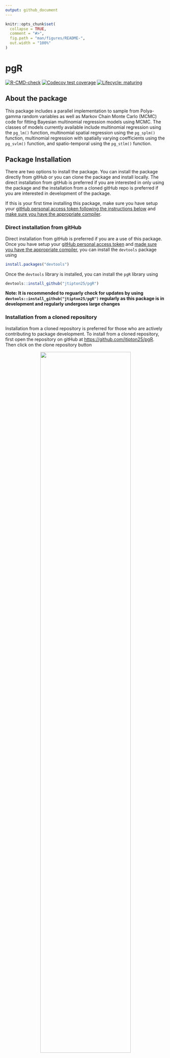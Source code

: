 ```yaml
---
output: github_document
---
```


<!-- README.md is generated from README.Rmd. Please edit that file -->

```r
knitr::opts_chunk$set(
  collapse = TRUE,
  comment = "#>",
  fig.path = "man/figures/README-",
  out.width = "100%"
)
```

# pgR

<!-- badges: start -->
[![R-CMD-check](https://github.com/jtipton25/pgR/workflows/R-CMD-check/badge.svg)](https://github.com/jtipton25/pgR/actions)
[![Codecov test coverage](https://codecov.io/gh/jtipton25/pgR/branch/master/graph/badge.svg)](https://codecov.io/gh/jtipton25/pgR?branch=master)
[![Lifecycle: maturing](https://img.shields.io/badge/lifecycle-maturing-blue.svg)](https://www.tidyverse.org/lifecycle/#maturing)
<!-- badges: end -->

## About the package

This package includes a parallel implementation to sample from Polya-gamma random variables as well as Markov Chain Monte Carlo (MCMC) code for fitting Bayesian multinomial regression models using MCMC. The classes of models currently available include multinomial regression using the `pg_lm()` function, multinomial spatial regression using the `pg_splm()` function, multinomial regression with spatially varying coefficients using the `pg_svlm()` function, and spatio-temporal using the `pg_stlm()` function.

## Package Installation
There are two options to install the package. You can install the package directly from gitHub or you can clone the package and install locally. The direct installation from gitHub is preferred if you are interested in only using the package and the installation from a cloned gitHub repo is preferred if you are interested in development of the package. 

If this is your first time installing this package, make sure you have setup your [gitHub personal access token following the instructions below](#setup-github-personal-access-token) and [make sure you have the appropriate compiler](#make-sure-you-have-the-appropriate-compiler).



### Direct installation from gitHub

Direct installation from gitHub is preferred if you are a use of this package. Once you have setup your [gitHub personal access token](#setup-github-personal-access-token) and [made sure you have the appropriate compiler](#make-sure-you-have-the-appropriate-compiler), you can install the `devtools` package using 

```r
install.packages("devtools")
```

Once the `devtools` library is installed, you can install the `pgR` library using

```r
devtools::install_github("jtipton25/pgR")
```
**Note: It is recommended to reguarly check for updates by using `devtools::install_github("jtipton25/pgR")` regularly as this package is in development and regularly undergoes large changes**

### Installation from a cloned repository

Installation from a cloned repository is preferred for those who are actively contributing to package development. To install from a cloned repository, first open the repository on gitHub at [https://github.com/jtipton25/pgR](https://github.com/jtipton25/pgR). Then click on the clone repository button

<p align="center">
<img src="man/figures/github-clone.png" width="75%">
</p>

and clone copy the output to the clipboard. Then open up a terminal window and type 

```
git clone git@github.com:jtipton25/pgR.git
```

<p align="center">
<img src="man/figures/terminal-clone.png" width="50%">
</p>


Once the gitHub repo has finished downloading, open the project in RStudio by finding and selecting the `pgR.Rproj` file 

<p align="center">
<img src="man/figures/open-project-1.png" width="33%">
<img src="man/figures/open-project-2.png" width="33%">
<img src="man/figures/open-project-3.png" width="33%">
</p>


Once the project file has been opened, you can use the build tab to "Install and Restart" or "More -> Clean and Rebuild" to install the package. If you add or modify `R` code, you can reinstall the updated package using "Install and Restart". If you add or modify `c++` code using `Rcpp`, use the "More -> Clean and Rebuild" option in the build tab to recompile the `c++` code.

<p align="center">
<img src="man/figures/install-and-restart.png" width="49%">
<img src="man/figures/clean-and-rebuild.png" width="49%">
</p>

or you can clone the project and install it locally using RStudio. 



### Setup gitHub Personal Access Token

For either installation method, you will need a personal access token (PAT) -- see [here](https://happygitwithr.com/github-pat.html) for how to set this up as this is what I based the following on. It's pretty simple, first, make sure the `usethis` library is installed using

```r
install.packages("usethis")
```
and then use 

```r
usethis::browse_github_pat()
``` 
to open a webpage using your gitHub account. On this webpage is a form to create your PAT with reasonable settings. Give the PAT a nickname and click "Generate token" and the token will be displayed. The token is a string of 40 random letters and digits. Make sure you **copy this token to your clipboard** as this is the last time you will be able to see it.

Once you have generated a gitHub PAT and copied it to your clipboard, we will add the PAT to your `.Renviron` file. The goal is to add the following line in your `.Renviron` file:

```r
GITHUB_PAT=XXXXX
```

where the XXXX is the PAT copied from github. The `.Renviron` file is a hidden file that lives in your home directory. If you are comfortable with the terminal, you can edit this by hand using your favorite text editor. If you are not comfortable with the terminal, the `.Renviron` file can be edited in `R` using the `usethis` package. In `R` type

```r
usethis::edit_r_environ()
```

Your .Renviron file should pop up in your editor. Add your GITHUB_PAT as above,

```r
GITHUB_PAT=XXXXX
```

with a line break at the end of the file save the `.Renviron` file and close it. If questioned, YES you do want to use a filename that begins with a dot `.`. Note that, by default, most dotfiles are hidden in the RStudio file browser, but `.Renviron` should always be visible.

Restart `R` (Session > Restart R in the RStudio menu bar), as environment variables are loaded from `.Renviron` only at the start of an `R` session. Check that the PAT is now available like so:

```r
usethis::git_sitrep()
```

You should see the following line in the output:

```
* Personal access token: '<found in env var>'
```

Now commands you run from the devtools package, which consults GITHUB_PAT by default, will be able to access private GitHub repositories to which you have access.

### Make sure you have the appropriate compiler

- **Linux**: It is assumed on Linux systems, the appropriate compiler is available

- **Windows**: For Windows, download and install RTools. For R (>=4.0.0) follow the instructions [here](https://cran.r-project.org/bin/windows/Rtools/) -- older versions of R follow the instructions [here](https://cran.r-project.org/bin/windows/Rtools/history.html).

- **MacOS**: If you are on a Mac, make sure you have an openMP supported compiler -- see [here](https://thecoatlessprofessor.com/programming/cpp/r-compiler-tools-for-rcpp-on-macos/) for instructions on how to get this setup. Follow the instructions for your specific version of R


